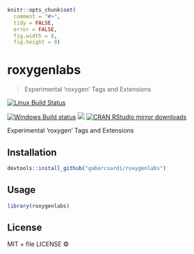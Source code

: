 
```r
knitr::opts_chunk$set(
  comment = "#>",
  tidy = FALSE,
  error = FALSE,
  fig.width = 8,
  fig.height = 8)
```

# roxygenlabs

> Experimental 'roxygen' Tags and Extensions

[![Linux Build Status](https://travis-ci.org/gaborcsardi/roxygenlabs.svg?branch=master)](https://travis-ci.org/gaborcsardi/roxygenlabs)

[![Windows Build status](https://ci.appveyor.com/api/projects/status/github/gaborcsardi/roxygenlabs?svg=true)](https://ci.appveyor.com/project/gaborcsardi/roxygenlabs)
[![](http://www.r-pkg.org/badges/version/roxygenlabs)](http://www.r-pkg.org/pkg/roxygenlabs)
[![CRAN RStudio mirror downloads](http://cranlogs.r-pkg.org/badges/roxygenlabs)](http://www.r-pkg.org/pkg/roxygenlabs)


Experimental 'roxygen' Tags and Extensions

## Installation

```r
devtools::install_github("gaborcsardi/roxygenlabs")
```

## Usage

```r
library(roxygenlabs)
```

## License

MIT + file LICENSE © 
